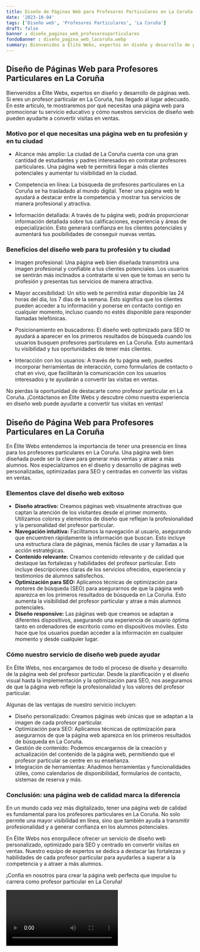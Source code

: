 ```yaml
---
title: Diseño de Páginas Web para Profesores Particulares en La Coruña
date: '2023-10-04'
tags: ['Diseño web', 'Profesores Particulares', 'La Coruña']
draft: false
banner : diseño_paginas_web_profesoresparticulares
fondoBanner : diseño_pagina_web_lacoruña.webp
summary: Bienvenidos a Élite Webs, expertos en diseño y desarrollo de páginas web. Si eres un profesor particular en La Coruña, has llegado al lugar adecuado. En este artículo, te mostraremos por qué necesitas una página web para promocionar tu servicio educativo y cómo nuestros servicios de diseño web pueden ayudarte a convertir visitas en ventas.
---
```


## Diseño de Páginas Web para Profesores Particulares en La Coruña

Bienvenidos a Élite Webs, expertos en diseño y desarrollo de páginas web. Si eres un profesor particular en La Coruña, has llegado al lugar adecuado. En este artículo, te mostraremos por qué necesitas una página web para promocionar tu servicio educativo y cómo nuestros servicios de diseño web pueden ayudarte a convertir visitas en ventas.

### Motivo por el que necesitas una página web en tu profesión y en tu ciudad

- Alcance más amplio: La ciudad de La Coruña cuenta con una gran cantidad de estudiantes y padres interesados en contratar profesores particulares. Una página web te permitirá llegar a más clientes potenciales y aumentar tu visibilidad en la ciudad.

- Competencia en línea: La búsqueda de profesores particulares en La Coruña se ha trasladado al mundo digital. Tener una página web te ayudará a destacar entre la competencia y mostrar tus servicios de manera profesional y atractiva.

- Información detallada: A través de tu página web, podrás proporcionar información detallada sobre tus calificaciones, experiencia y áreas de especialización. Esto generará confianza en los clientes potenciales y aumentará tus posibilidades de conseguir nuevas ventas.

### Beneficios del diseño web para tu profesión y tu ciudad

- Imagen profesional: Una página web bien diseñada transmitirá una imagen profesional y confiable a tus clientes potenciales. Los usuarios se sentirán más inclinados a contratarte si ven que te tomas en serio tu profesión y presentas tus servicios de manera atractiva.

- Mayor accesibilidad: Un sitio web te permitirá estar disponible las 24 horas del día, los 7 días de la semana. Esto significa que los clientes pueden acceder a tu información y ponerse en contacto contigo en cualquier momento, incluso cuando no estés disponible para responder llamadas telefónicas.

- Posicionamiento en buscadores: El diseño web optimizado para SEO te ayudará a aparecer en los primeros resultados de búsqueda cuando los usuarios busquen profesores particulares en La Coruña. Esto aumentará tu visibilidad y tus oportunidades de tener más clientes.

- Interacción con los usuarios: A través de tu página web, puedes incorporar herramientas de interacción, como formularios de contacto o chat en vivo, que facilitarán la comunicación con los usuarios interesados y te ayudarán a convertir las visitas en ventas.

No pierdas la oportunidad de destacarte como profesor particular en La Coruña. ¡Contáctanos en Élite Webs y descubre cómo nuestra experiencia en diseño web puede ayudarte a convertir tus visitas en ventas!

<GifSeo />

<Cta />

## Diseño de Página Web para Profesores Particulares en La Coruña

En Élite Webs entendemos la importancia de tener una presencia en línea para los profesores particulares en La Coruña. Una página web bien diseñada puede ser la clave para generar más ventas y atraer a más alumnos. Nos especializamos en el diseño y desarrollo de páginas web personalizadas, optimizadas para SEO y centradas en convertir las visitas en ventas. 

### Elementos clave del diseño web exitoso

- **Diseño atractivo:** Creamos páginas web visualmente atractivas que captan la atención de los visitantes desde el primer momento. Utilizamos colores y elementos de diseño que reflejan la profesionalidad y la personalidad del profesor particular.
- **Navegación intuitiva:** Facilitamos la navegación al usuario, asegurando que encuentren rápidamente la información que buscan. Esto incluye una estructura clara de páginas, menús fáciles de usar y llamadas a la acción estratégicas.
- **Contenido relevante:** Creamos contenido relevante y de calidad que destaque las fortalezas y habilidades del profesor particular. Esto incluye descripciones claras de los servicios ofrecidos, experiencia y testimonios de alumnos satisfechos.
- **Optimización para SEO:** Aplicamos técnicas de optimización para motores de búsqueda (SEO) para asegurarnos de que la página web aparezca en los primeros resultados de búsqueda en La Coruña. Esto aumenta la visibilidad del profesor particular y atrae a más alumnos potenciales.
- **Diseño responsive:** Las páginas web que creamos se adaptan a diferentes dispositivos, asegurando una experiencia de usuario óptima tanto en ordenadores de escritorio como en dispositivos móviles. Esto hace que los usuarios puedan acceder a la información en cualquier momento y desde cualquier lugar.

### Cómo nuestro servicio de diseño web puede ayudar

En Élite Webs, nos encargamos de todo el proceso de diseño y desarrollo de la página web del profesor particular. Desde la planificación y el diseño visual hasta la implementación y la optimización para SEO, nos aseguramos de que la página web refleje la profesionalidad y los valores del profesor particular.

Algunas de las ventajas de nuestro servicio incluyen:

- Diseño personalizado: Creamos páginas web únicas que se adaptan a la imagen de cada profesor particular.
- Optimización para SEO: Aplicamos técnicas de optimización para asegurarnos de que la página web aparezca en los primeros resultados de búsqueda en La Coruña.
- Gestión de contenido: Podemos encargarnos de la creación y actualización del contenido de la página web, permitiendo que el profesor particular se centre en su enseñanza.
- Integración de herramientas: Añadimos herramientas y funcionalidades útiles, como calendarios de disponibilidad, formularios de contacto, sistemas de reserva y más.

### Conclusión: una página web de calidad marca la diferencia

En un mundo cada vez más digitalizado, tener una página web de calidad es fundamental para los profesores particulares en La Coruña. No solo permite una mayor visibilidad en línea, sino que también ayuda a transmitir profesionalidad y a generar confianza en los alumnos potenciales.

En Élite Webs nos enorgullece ofrecer un servicio de diseño web personalizado, optimizado para SEO y centrado en convertir visitas en ventas. Nuestro equipo de expertos se dedica a destacar las fortalezas y habilidades de cada profesor particular para ayudarles a superar a la competencia y a atraer a más alumnos.

¡Confía en nosotros para crear la página web perfecta que impulse tu carrera como profesor particular en La Coruña!

<Video />

<CtaBot job='Profesores Particulares' city='La Coruña'/>

<Gmaps query='La Coruña+españa+maps' />